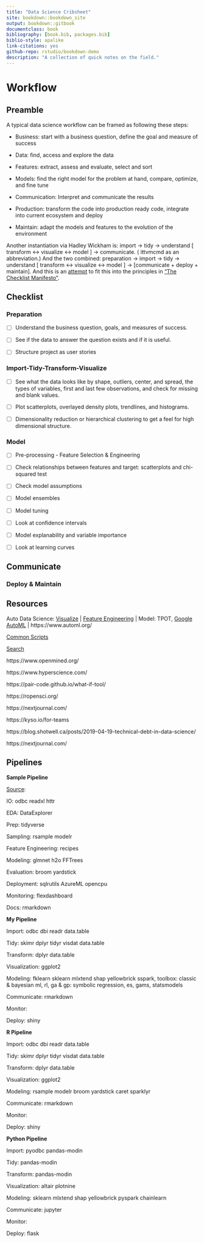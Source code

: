 ```yaml
--- 
title: "Data Science Cribsheet"
site: bookdown::bookdown_site
output: bookdown::gitbook
documentclass: book
bibliography: [book.bib, packages.bib]
biblio-style: apalike
link-citations: yes
github-repo: rstudio/bookdown-demo
description: "A collection of quick notes on the field."
---
```


# Workflow 

## Preamble

A typical data science workflow can be framed as following these steps:

* Business: start with a business question, define the goal and measure of success

* Data: find, access and explore the data

* Features: extract, assess and evaluate, select and sort

* Models: find the right model for the problem at hand, compare, optimize, and fine tune

* Communication: Interpret and communicate the results

* Production: transform the code into production ready code, integrate into current ecosystem and deploy

* Maintain: adapt the models and features to the evolution of the environment

Another instantiation via Hadley Wickham is: import -> tidy -> understand [ transform <-> visualize <-> model ] -> communicate. ( ittvmcmd as an abbreviation.) And the two combined: preparation -> import -> tidy -> understand [ transform <-> visualize <-> model ] -> [communicate + deploy + maintain]. And this is an [attempt](https://gist.github.com/gfleetwood/3c152bee44d03a00fa5e8df3210a9918) to fit this into the principles in ["The Checklist Manifesto"](https://www.amazon.com/dp/B0030V0PEW/ref=dp-kindle-redirect?_encoding=UTF8&btkr=1).

## Checklist

### Preparation

- [ ] Understand the business question, goals, and measures of success.

- [ ] See if the data to answer the question exists and if it is useful.

- [ ] Structure project as user stories 

### Import-Tidy-Transform-Visualize

- [ ] See what the data looks like by shape, outliers, center, and spread, the types of variables, first and last few observations, and check for missing and blank values.

- [ ] Plot scatterplots, overlayed density plots, trendlines, and histograms.

- [ ] Dimensionality reduction or hierarchical clustering to get a feel for high dimensional structure.

### Model

- [ ] Pre-processing - Feature Selection & Engineering

- [ ] Check relationships between features and target: scatterplots and chi-squared test

- [ ] Check model assumptions

- [ ] Model ensembles

- [ ] Model tuning

- [ ] Look at confidence intervals

- [ ] Model explanability and variable importance

- [ ] Look at learning curves

## Communicate 

### Deploy & Maintain

## Resources

Auto Data Science: [Visualize](http://holoviews.org) | [Feature Engineering](https://www.featuretools.com)  | Model: TPOT, [Google AutoML](https://cloud.google.com/automl/) | https://www.automl.org/

[Common Scripts](http://chrisalbon.com/)

[Search](https://toolbox.google.com/datasetsearch)

https://www.openmined.org/

https://www.hyperscience.com/

https://pair-code.github.io/what-if-tool/

https://ropensci.org/

https://nextjournal.com/

https://kyso.io/for-teams

https://blog.shotwell.ca/posts/2019-04-19-technical-debt-in-data-science/

https://nextjournal.com/

## Pipelines

**Sample Pipeline**

[Source](https://mobile.twitter.com/TheStephLocke/status/990251709531344896):

IO: odbc readxl httr 

EDA: DataExplorer

Prep: tidyverse

Sampling: rsample modelr

Feature Engineering: recipes

Modeling: glmnet h2o FFTrees

Evaluation: broom yardstick

Deployment: sqlrutils AzureML opencpu

Monitoring: flexdashboard

Docs: rmarkdown

**My Pipeline**

Import: odbc dbi readr data.table

Tidy: skimr dplyr tidyr visdat data.table

Transform: dplyr data.table

Visualization: ggplot2

Modeling: fklearn sklearn mlxtend shap yellowbrick sspark, toolbox: classic & bayesian ml, rl, ga & gp: symbolic regression, es, gams, statsmodels

Communicate: rmarkdown 

Monitor:

Deploy: shiny

**R Pipeline**

Import: odbc dbi readr data.table

Tidy: skimr dplyr tidyr visdat data.table

Transform: dplyr data.table

Visualization: ggplot2

Modeling: rsample modelr broom yardstick caret sparklyr

Communicate: rmarkdown

Monitor:

Deploy: shiny

**Python Pipeline**

Import: pyodbc pandas-modin

Tidy: pandas-modin

Transform: pandas-modin

Visualization: altair plotnine

Modeling: sklearn mlxtend shap yellowbrick pyspark chainlearn

Communicate: jupyter

Monitor:

Deploy: flask
